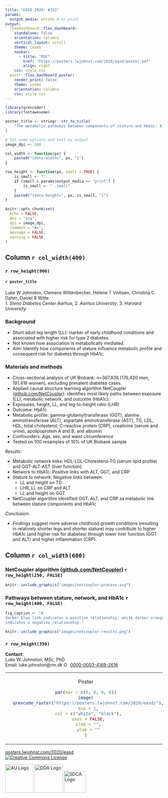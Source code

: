 ```yaml
---
title: "EASD 2020: #333"
params:
  output_media: online # or print
output:
  flexdashboard::flex_dashboard:
    standalone: false
    orientation: columns
    vertical_layout: scroll
    theme: cosmo
    navbar:
      - title: "PDF"
        href: "https://posters.lwjohnst.com/2020/easd/poster.pdf"
        align: right
    css: style.css
  postr::flex_dashboard_poster:
    render_print: false
    theme: cosmo
    orientation: columns
    css: style.css
---
```


```r
library(qrencoder)
library(fontawesome)

poster_title <- stringr::str_to_title(
    "The metabolic pathways between components of stature and HbA1c: A causal structure learning approach in the UK Biobank"
)

# Set some options and text by output
image_dpi <- 200

col_width <- function(px) {
    paste0("{data-width=", px, "}")
}

row_height <- function(px, small = TRUE) {
    is_small <- ""
    if (small & params$output_media == "print") {
        is_small <- " .small"
    }
    paste0("{data-height=", px, is_small, "}")
}

knitr::opts_chunk$set(
  echo = FALSE,
  dev = "svg",
  dpi = image_dpi,
  comment = "#>",
  message = FALSE,
  warning = FALSE
)
```

Column `r col_width(400)`
-----------------------------------------------------------------------

### `r row_height(900)`

#### **`r poster_title`**

| Luke W Johnston, Clemens Wittenbecher, Helene T Vistisen, Christina C Dahm, Daniel R Witte
| 1. *Steno Diabetes Center Aarhus*, 2. *Aarhus University*, 3. *Harvard University*

### Background

- Short adult leg length (LL): marker of early childhood conditions and 
associated with higher risk for type 2 diabetes. 
- Not known how association is metabolically mediated.
- *Aim*: Identify how components of stature influence metabolic profile
and consequent risk for diabetes through HbA1c.

### Materials and methods

- Cross-sectional analysis of UK Biobank: n=367,838 (176,420 men, 191,418 women),
excluding prevalent diabetes cases. 
- Applied causal structure learning algorithm NetCoupler
([github.com/NetCoupler](https://github.com/NetCoupler/NetCoupler)):
identifies most likely paths between exposure (LL),
metabolic network, and outcome (HbA1c). 
- Exposures: height, LL, and leg-to-height ratio (LHR)
- Outcome: HbA1c
- Metabolic profile: gamma-glutamyltransferase (GGT), alanine aminotransferase
(ALT), aspartate aminotransferase (AST), TG, LDL, HDL, total cholesterol,
C-reactive protein (CRP), creatinine (serum and urine), apolipoprotein A and B,
and albumin
- Confounders: Age, sex, and waist circumference 
- Tested on 100 resamples of 10% of UK Biobank sample

*Results*:

- Metabolic network links: HDL-LDL-Cholesterol-TG (serum lipid profile)
and GGT-ALT-AST (liver function)
- Network to HbA1c: Positive links with ALT, GGT, and CRP
- Stature to network: Negative links between: 
    - LL and height on TG
    - LHR, LL on CRP and ALT
    - LL and height on GGT
- NetCoupler algorithm identified GGT, ALT, and CRP as metabolic link between
stature components and HbA1c

*Conclusion*:

- Findings suggest more adverse childhood growth conditions (resulting in
relatively shorter legs and shorter stature) may contribute to higher HbA1c (and
higher risk for diabetes) through lower liver function (GGT and ALT) and
higher inflammation (CRP).

Column `r col_width(600)`
-----------------------------------------------------------------------


### NetCoupler algorithm ([github.com/NetCoupler](https://github.com/NetCoupler)) `r row_height(250, FALSE)`

```r
knitr::include_graphics("images/netcoupler-process.svg")
```

### Pathways between stature, network, and HbA1c `r row_height(400, FALSE)`

```r
fig_caption <- "A
darker blue link indicates a positive relationship, while darker orange
indicates a negative relationship."
```

```r
knitr::include_graphics("images/netcoupler-results.png")
```

### `r row_height(350)`

**Contact**:  
Luke W. Johnston, MSc, PhD  
Email: luke.johnston@rm.dk
<a href="https://orcid.org/0000-0003-4169-2616" target="orcid.widget" rel="noopener noreferrer" style="vertical-align:top;"><img src="https://orcid.org/sites/default/files/images/orcid_16x16.png" style="width:1em;margin-right:.5em;" alt="ORCID iD icon">0000-0003-4169-2616</a>

<table style="width:100%">
<tr><td width="45%" align="center">

Poster  
```r
par(mar = c(0, 0, 0, 0))
image(
  qrencode_raster("https://posters.lwjohnst.com/2020/easd/"),
  asp = 1,
  col = c("white", "black"),
  axes = FALSE,
  xlab = "",
  ylab = ""
)
```

</td></tr>
</table>

[posters.lwjohnst.com/2020/easd](https://posters.lwjohnst.com/2020/easd/)  
<a rel="license" href="http://creativecommons.org/licenses/by/4.0/"><img alt="Creative Commons License" style="border-width:0" src="https://i.creativecommons.org/l/by/4.0/80x15.png" /></a>  

![AU Logo](images/au-logo.png){width=90px}
![DDA Logo](images/dda-logo.png){width=90px}
![SDCA Logo](images/sdca-logo.png){width=70px}
